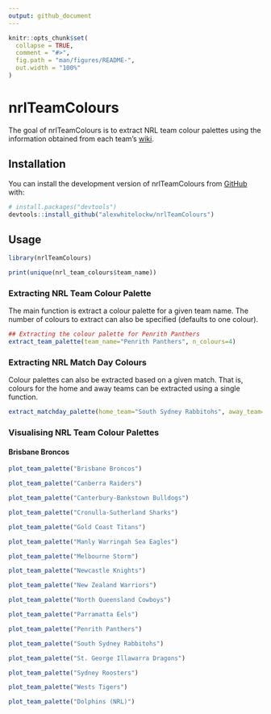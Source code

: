 ```yaml
---
output: github_document
---
```


<!-- README.md is generated from README.Rmd. Please edit that file -->

```r
knitr::opts_chunk$set(
  collapse = TRUE,
  comment = "#>",
  fig.path = "man/figures/README-",
  out.width = "100%"
)
```

# nrlTeamColours

<!-- badges: start -->
<!-- badges: end -->

The goal of nrlTeamColours is to extract NRL team colour palettes using the information obtained from each team's [wiki](https://en.wikipedia.org/wiki/National_Rugby_League).

## Installation

You can install the development version of nrlTeamColours from [GitHub](https://github.com/) with:

``` r
# install.packages("devtools")
devtools::install_github("alexwhitelockw/nrlTeamColours")
```

## Usage

```r
library(nrlTeamColours)

print(unique(nrl_team_colours$team_name))
```

### Extracting NRL Team Colour Palette

The main function is extract a colour palette for a given team name. The number of colours to extract can also be specified (defaults to one colour).

```r
## Extracting the colour palette for Penrith Panthers
extract_team_palette(team_name="Penrith Panthers", n_colours=4)
```

### Extracting NRL Match Day Colours

Colour palettes can also be extracted based on a given match. That is, colours for the home and away teams can be extracted using a single function.

```r
extract_matchday_palette(home_team="South Sydney Rabbitohs", away_team="Wests Tigers")
```

### Visualising NRL Team Colour Palettes

#### Brisbane Broncos

```r
plot_team_palette("Brisbane Broncos")
```
```r
plot_team_palette("Canberra Raiders")
```
```r
plot_team_palette("Canterbury-Bankstown Bulldogs")
```
```r
plot_team_palette("Cronulla-Sutherland Sharks")
```
```r
plot_team_palette("Gold Coast Titans")
```
```r
plot_team_palette("Manly Warringah Sea Eagles")
```
```r
plot_team_palette("Melbourne Storm")
```
```r
plot_team_palette("Newcastle Knights")
```
```r
plot_team_palette("New Zealand Warriors")
```
```r
plot_team_palette("North Queensland Cowboys")
```
```r
plot_team_palette("Parramatta Eels")
```
```r
plot_team_palette("Penrith Panthers")
```
```r
plot_team_palette("South Sydney Rabbitohs")
```
```r
plot_team_palette("St. George Illawarra Dragons")
```
```r
plot_team_palette("Sydney Roosters")
```
```r
plot_team_palette("Wests Tigers")
```
```r
plot_team_palette("Dolphins (NRL)")
```